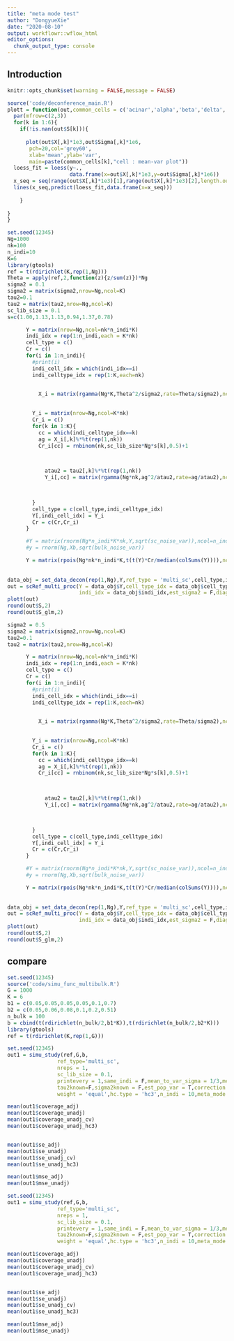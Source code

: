```yaml
---
title: "meta mode test"
author: "DongyueXie"
date: "2020-08-10"
output: workflowr::wflow_html
editor_options:
  chunk_output_type: console
---
```


## Introduction

```r
knitr::opts_chunk$set(warning = FALSE,message = FALSE)
```

```r
source('code/deconference_main.R')
plott = function(out,common_cells = c('acinar','alpha','beta','delta','ductal','gamma')){
  par(mfrow=c(2,3))
  for(k in 1:6){
    if(!is.nan(out$S[k])){
      
      plot(out$X[,k]*1e3,out$Sigma[,k]*1e6,
       pch=20,col='grey60',
       xlab='mean',ylab='var',
       main=paste(common_cells[k],"cell : mean-var plot"))
  loess_fit = loess(y~.,
                    data.frame(x=out$X[,k]*1e3,y=out$Sigma[,k]*1e6))
  x_seq = seq(range(out$X[,k]*1e3)[1],range(out$X[,k]*1e3)[2],length.out = 1e3)
  lines(x_seq,predict(loess_fit,data.frame(x=x_seq)))
  
    }
  
}
}

set.seed(12345)
Ng=1000
nk=100
n_indi=10
K=6
library(gtools)
ref = t(rdirichlet(K,rep(1,Ng)))
Theta = apply(ref,2,function(z){z/sum(z)})*Ng
sigma2 = 0.1
sigma2 = matrix(sigma2,nrow=Ng,ncol=K)
tau2=0.1
tau2 = matrix(tau2,nrow=Ng,ncol=K)
sc_lib_size = 0.1
s=c(1.00,1.13,1.13,0.94,1.37,0.78)

      Y = matrix(nrow=Ng,ncol=nk*n_indi*K)
      indi_idx = rep(1:n_indi,each = K*nk)
      cell_type = c()
      Cr = c()
      for(i in 1:n_indi){
        #print(i)
        indi_cell_idx = which(indi_idx==i)
        indi_celltype_idx = rep(1:K,each=nk)

        
          X_i = matrix(rgamma(Ng*K,Theta^2/sigma2,rate=Theta/sigma2),ncol=K)
        

        Y_i = matrix(nrow=Ng,ncol=K*nk)
        Cr_i = c()
        for(k in 1:K){
          cc = which(indi_celltype_idx==k)
          ag = X_i[,k]%*%t(rep(1,nk))
          Cr_i[cc] = rnbinom(nk,sc_lib_size*Ng*s[k],0.5)+1


         
            atau2 = tau2[,k]%*%t(rep(1,nk))
            Y_i[,cc] = matrix(rgamma(Ng*nk,ag^2/atau2,rate=ag/atau2),ncol=nk)
          


        }
        cell_type = c(cell_type,indi_celltype_idx)
        Y[,indi_cell_idx] = Y_i
        Cr = c(Cr,Cr_i)
      }

      #Y = matrix(rnorm(Ng*n_indi*K*nk,Y,sqrt(sc_noise_var)),ncol=n_indi*K*nk)
      #y = rnorm(Ng,Xb,sqrt(bulk_noise_var))

      Y = matrix(rpois(Ng*nk*n_indi*K,t(t(Y)*Cr/median(colSums(Y)))),ncol=nk*n_indi*K)
      
      
data_obj = set_data_decon(rep(1,Ng),Y,ref_type = 'multi_sc',cell_type,indi_idx)
out = scRef_multi_proc(Y = data_obj$Y,cell_type_idx = data_obj$cell_type_idx,
                       indi_idx = data_obj$indi_idx,est_sigma2 = F,diag_cov = T)
plott(out)
round(out$S,2)
round(out$S_glm,2)
```







```r
sigma2 = 0.5
sigma2 = matrix(sigma2,nrow=Ng,ncol=K)
tau2=0.1
tau2 = matrix(tau2,nrow=Ng,ncol=K)

      Y = matrix(nrow=Ng,ncol=nk*n_indi*K)
      indi_idx = rep(1:n_indi,each = K*nk)
      cell_type = c()
      Cr = c()
      for(i in 1:n_indi){
        #print(i)
        indi_cell_idx = which(indi_idx==i)
        indi_celltype_idx = rep(1:K,each=nk)

        
          X_i = matrix(rgamma(Ng*K,Theta^2/sigma2,rate=Theta/sigma2),ncol=K)
        

        Y_i = matrix(nrow=Ng,ncol=K*nk)
        Cr_i = c()
        for(k in 1:K){
          cc = which(indi_celltype_idx==k)
          ag = X_i[,k]%*%t(rep(1,nk))
          Cr_i[cc] = rnbinom(nk,sc_lib_size*Ng*s[k],0.5)+1


         
            atau2 = tau2[,k]%*%t(rep(1,nk))
            Y_i[,cc] = matrix(rgamma(Ng*nk,ag^2/atau2,rate=ag/atau2),ncol=nk)
          


        }
        cell_type = c(cell_type,indi_celltype_idx)
        Y[,indi_cell_idx] = Y_i
        Cr = c(Cr,Cr_i)
      }

      #Y = matrix(rnorm(Ng*n_indi*K*nk,Y,sqrt(sc_noise_var)),ncol=n_indi*K*nk)
      #y = rnorm(Ng,Xb,sqrt(bulk_noise_var))

      Y = matrix(rpois(Ng*nk*n_indi*K,t(t(Y)*Cr/median(colSums(Y)))),ncol=nk*n_indi*K)
      
      
data_obj = set_data_decon(rep(1,Ng),Y,ref_type = 'multi_sc',cell_type,indi_idx)
out = scRef_multi_proc(Y = data_obj$Y,cell_type_idx = data_obj$cell_type_idx,
                       indi_idx = data_obj$indi_idx,est_sigma2 = F,diag_cov = T)
plott(out)
round(out$S,2)
round(out$S_glm,2)
```




## compare

```r
set.seed(12345)
source('code/simu_func_multibulk.R')
G = 1000
K = 6
b1 = c(0.05,0.05,0.05,0.05,0.1,0.7)
b2 = c(0.05,0.06,0.08,0.1,0.2,0.51)
n_bulk = 100
b = cbind(t(rdirichlet(n_bulk/2,b1*K)),t(rdirichlet(n_bulk/2,b2*K)))
library(gtools)
ref = t(rdirichlet(K,rep(1,G)))
```

```r
set.seed(12345)
out1 = simu_study(ref,G,b,
                ref_type='multi_sc',
                nreps = 1,
                sc_lib_size = 0.1,
                printevery = 1,same_indi = F,mean_to_var_sigma = 1/3,mean_to_var_tau = 1/3,tau2 = NULL,sigma2 = NULL,
                tau2known=F,sigma2known = F,est_pop_var = T,correction = T,
                weight = 'equal',hc.type = 'hc3',n_indi = 10,meta_mode = 'smooth')


```

```r
mean(out1$coverage_adj)
mean(out1$coverage_unadj)
mean(out1$coverage_unadj_cv)
mean(out1$coverage_unadj_hc3)


mean(out1$se_adj)
mean(out1$se_unadj)
mean(out1$se_unadj_cv)
mean(out1$se_unadj_hc3)

mean(out1$mse_adj)
mean(out1$mse_unadj)
```

```r
set.seed(12345)
out1 = simu_study(ref,G,b,
                ref_type='multi_sc',
                nreps = 1,
                sc_lib_size = 0.1,
                printevery = 1,same_indi = F,mean_to_var_sigma = 1/3,mean_to_var_tau = 1/3,tau2 = NULL,sigma2 = NULL,
                tau2known=F,sigma2known = F,est_pop_var = T,correction = T,
                weight = 'equal',hc.type = 'hc3',n_indi = 10,meta_mode = 'local')


```

```r
mean(out1$coverage_adj)
mean(out1$coverage_unadj)
mean(out1$coverage_unadj_cv)
mean(out1$coverage_unadj_hc3)


mean(out1$se_adj)
mean(out1$se_unadj)
mean(out1$se_unadj_cv)
mean(out1$se_unadj_hc3)

mean(out1$mse_adj)
mean(out1$mse_unadj)
```





